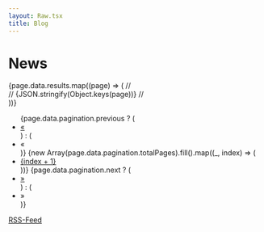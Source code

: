 ```yaml
---
layout: Raw.tsx
title: Blog
---
```


<h1 class="my-8 font-thin text-5xl">News</h1>

<div>
  {page.data.results.map((page) => (
    <a href={page.url}>
      <comp.BlogListItem page={page} />
    </a>
    // <div>
    //   {JSON.stringify(Object.keys(page))}
    // </div>
  ))}
</div>

<nav>
  <ul class="pagination join">
    {page.data.pagination.previous ? (
      <li class="page-item">
        <a
          class="page-link btn btn-secondary join-item"
          href={`/news/${page.data.pagination.previous}`}
        >
          &laquo;
        </a>
      </li>
    ) : (
      <li class="page-item">
        <a class="page-link btn btn-secondary join-item btn-disabled">&laquo;</a>
      </li>
    )}
    {new Array(page.data.pagination.totalPages).fill().map((_, index) => (
      <li class="page-item">
        <a class="page btn btn-secondary join-item" href={`/news/page/${index + 1}`}>
          {index + 1}
        </a>
      </li>
    ))}
    {page.data.pagination.next ? (
      <li class="page-item">
        <a
          class="page-link btn btn-secondary join-item"
          href={`/news/${page.data.pagination.next}`}
        >
          &raquo;
        </a>
      </li>
    ) : (
      <li class="page-item">
        <a class="page-link btn btn-secondary join-item btn-disabled">&raquo;</a>
      </li>
    )}
  </ul>
</nav>

<a class="btn btn-primary my-2" href="/feed.rss">
  RSS-Feed
</a>
